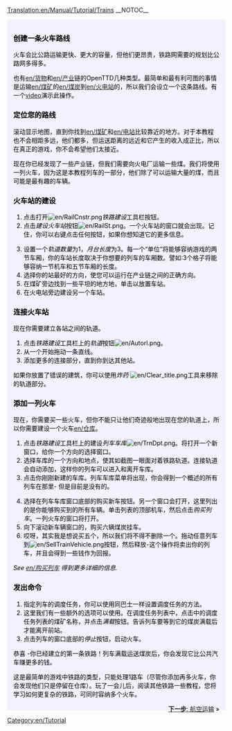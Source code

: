 [[Translation:en/Manual/Tutorial/Trains]]
__NOTOC__
{{en/Tabs|5|3
|zh/Manual/Tutorial/教程|1. 开始<!--
-->|zh/Manual/Tutorial/教程/公路运输|2. 公路运输<!--
-->|zh/Manual/Tutorial/教程/铁路运输|3. 铁路运输<!--
-->|zh/Manual/Tutorial/教程/航空运输|4. 航空运输<!--
-->|zh/Manual/Tutorial/教程/结束语|5. 结束语}}
<div style="padding:.5em 1em 1em 1em; border-top:none; background-color:#f1f2fe; color:#000;">
{{zh/教程}}
===创建一条火车路线===
火车会比公路运输更快、更大的容量，但他们更昂贵，铁路网需要的规划比公路网多得多。

也有[[en/货物]]和[[en/产业]]链的OpenTTD几种类型。最简单和最有利可图的事情是运输[[en/煤矿]]的[[en/煤炭]]到[[en/火电站]]的，所以我们会设立一个这条路线。有一个[http://www.cs.helsinki.fi/u/ihonkone/ottd_tut.ogg video]演示此操作。

===定位您的路线===
滚动显示地图，直到你找到[[en/煤矿]]和[[en/电站]]比较靠近的地方。对于本教程也不会相距多远，他们都多，但运送距离的远近和它产生的收入成正比，所以在真正的游戏，你不会希望他们太接近。
{{en/Phototable|[[File:en/tutorial1.png|400px]]|火电厂与附近的煤矿站|none}}

现在你已经发现了一些产业链，但我们需要向火电厂运输一些煤。我们将使用一列火车，因为这是本教程列车的一部分，他们除了可以运输大量的煤，而且可能是最有趣的车辆。

===火车站的建设===
{{en/Phototable|[[File:zh/Railroad Construction.png]]|铁道建设工具栏|none|6=:}}
#点击打开[[File:en/RailCnstr.png]]''铁路建设''工具栏按钮。
#点击''建设火车站''按钮[[File:en/RailSt.png]]。一个火车站的窗口就会出现。记住，你可以右键点击任何按钮，如果你想知道它的更多信息。
{{en/Phototable|[[File:zh/stationgui.png]]|火车站选单.|none|6=:}}
<ol start="3">
<li>设置一个''轨道数量''为1，''月台长度''为3。每一个“单位“将能够容纳游戏的两节车厢，你的车站长度取决于你想要的列车的车厢数。譬如:3个格子将能够容纳一节机车和五节车厢的长度。
<li>选择你的站最好的方向，使您可以运行在产业链之间的正确方向。
<li>在煤矿旁边找到一些平坦的地方地，单击以放置车站。
<li>在火电站旁边建设另一个车站。
</ol>
{{en/Phototable|[[File:en/tutorial2.png|400px]]|你的车站需要靠近企业.|none|6=:}}

===连接火车站===
现在你需要建立各站之间的轨道。

#点击''铁路建设''工具栏上的''轨道''按钮[[File:en/Autorl.png]]。
#从一个开始拖动一条直线。
#添加更多的连接部分，直到你到达其他站。
{{en/Phototable|[[File:en/tutorial3.png|400px]]|连接火车站|none|6=:}}

如果你放置了错误的建筑，你可以使用''炸药'' [[File:en/Clear title.png]]工具来移除的轨道部分。

===添加一列火车===
现在，你需要买一些火车，但你不能只让他们奇迹般地出现在您的轨道上，所以你需要建设一个火车[[en/仓库]]。

#点击''铁路建设''工具栏上的建设''列车车库''[[File:en/TrnDpt.png]]。将打开一个新窗口，给你一个方向的选择窗口。
#选择车库的一个方向和地点，使其如截图一眼面对着铁路轨道。连接轨道会自动添加，这样你的列车可以进入和离开车库。
#点击你刚刚新建的车库。列车车库菜单将出现，你会得到一个概述的所有列车在那里- 但是目前是没有的。
{{en/Phototable|[[File:en/tutorial4.png|400px]]|列车车库窗口|none|6=:}}
<ol start="4">
<li>选择在列车车库窗口底部的购买新车按钮。另一个窗口会打开，这里列出的是你能够购买到的所有车辆。单击列表的顶部机车，然后点击''购买列车''。一列火车的窗口将打开。
<li>向下滚动新车辆窗口的，购买六辆煤炭挂车。
<li>哎呀，其实我是想说买五个，所以我们将不得不删除一个。拖动任意列车到[[File:en/SellTrainVehicle.png]]按钮，然后释放-这个操作将卖出你的列车，并且会得到一些钱作为回报。
</ol>
''See [[en/购买列车]] 得到更多详细的信息.''

===发出命令===
#指定列车的调度任务，你可以使用同巴士一样设置调度任务的方法。
#这里我们有一些额外的选项可以使用。在调度任务列表中，点击中的调度任务列表的煤矿名称，并点击''满载''按钮。告诉列车要等到它的煤炭满载后才能离开前站。
#点击列车的窗口底部的''停止''按钮，启动火车。

恭喜 -你已经建立的第一条铁路！列车满载运送煤炭后，你会发现它比公共汽车赚更多的钱。

这是最简单的游戏中铁路的类型，只能处理1路车（尽管你添加再多火车，你会发现他们只是停留在仓库）。玩了一会儿后，阅读其他铁路一些教程，您将学习如何更复杂的铁路，可同时容纳多个火车。

<span style="float: right">[[zh/Manual/Tutorial/教程/航空运输|'''下一步''': 航空运输]] &raquo;</span>
</div>
[[Category:en/Tutorial]]